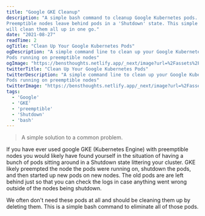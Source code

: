 ```yaml
---
title: "Google GKE Cleanup"
description: "A simple bash command to cleanup Google Kubernetes pods.
Preemptible nodes leave behind pods in a 'Shutdown' state. This simple command
will clean them all up in one go."
date: "2021-08-27"
readTime: 2
ogTitle: "Clean Up Your Google Kubernetes Pods"
ogDescription: "A simple command line to clean up your Google Kubernetes
Pods running on preemptible nodes"
ogImage: "https://bensthoughts.netlify.app/_next/image?url=%2Fassets%2Fblog%2Fimages%2Fgoogle-gke-cleanup.jpg&w=828&q=75"
twitterTitle: "Clean Up Your Google Kubernetes Pods"
twitterDescription: "A simple command line to clean up your Google Kubernetes
Pods running on preemptible nodes"
twitterImage: "https://bensthoughts.netlify.app/_next/image?url=%2Fassets%2Fblog%2Fimages%2Fgoogle-gke-cleanup.jpg&w=828&q=75"
tags:
  - 'Google'
  - 'GKE'
  - 'preemptible'
  - 'Shutdown'
  - 'bash'
---
```

<!-- ## Cleaning up GKE pods on preemptible nodes -->

<HeaderImage
  src="/assets/blog/images/google-gke-cleanup.jpg"
  alt="Blog header image"
  width="810"
  height="456"
/>

> A simple solution to a common problem.

If you have ever used google GKE (Kubernetes Engine) with preemptible nodes you
would likely have found yourself in the situation of having a bunch of pods
sitting around in a Shutdown state littering your cluster.  GKE likely
preempted the node the pods were running on, shutdown the pods, and then started
up new pods on new nodes.  The old pods are are left behind just so that you can
check the logs in case anything went wrong outside of the nodes being shutdown.

We often don't need these pods at all and should be cleaning them up by deleting them.  This is a simple bash command to eliminate all of those pods.

<CommandLine
  command="kubectl get pods"
  options=""
  args="| grep Shutdown | awk '{print $1}' | xargs kubectl delete pod"
/>